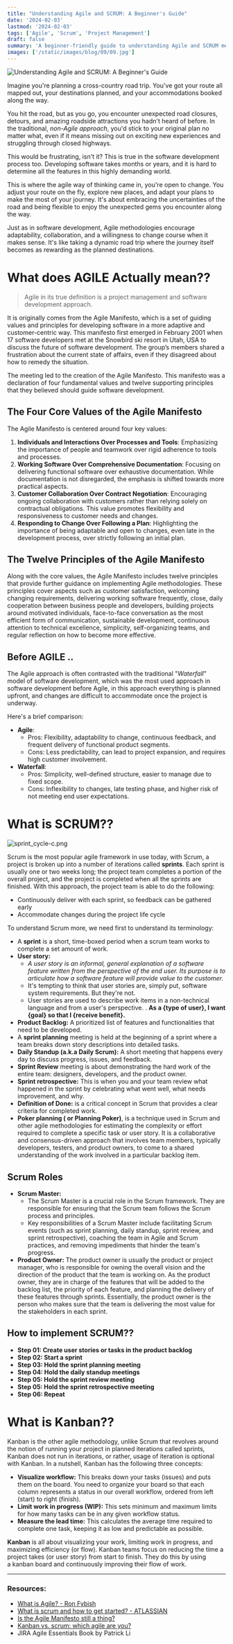 ```yaml
---
title: "Understanding Agile and SCRUM: A Beginner's Guide"
date: '2024-02-03'
lastmod: '2024-02-03'
tags: ['Agile', 'Scrum', 'Project Management']
draft: false
summary: 'A beginner-friendly guide to understanding Agile and SCRUM methodologies, and how they can be used to manage software development projects.'
images: ['/static/images/blog/09/09.jpg']
---
```


![Understanding Agile and SCRUM: A Beginner's Guide](/static/images/blog/09/09.jpg)

Imagine you're planning a cross-country road trip. You've got your route all mapped out, your destinations planned, and your accommodations booked along the way.

You hit the road, but as you go, you encounter unexpected road closures, detours, and amazing roadside attractions you hadn't heard of before. In the traditional, _non-Agile approach_, you'd stick to your original plan no matter what, even if it means missing out on exciting new experiences and struggling through closed highways.

This would be frustrating, isn't it?
This is true in the software development process too. Developing software takes months or years, and it is hard to determine all the features in this highly demanding world.

This is where the agile way of thinking came in, you're open to change. You adjust your route on the fly, explore new places, and adapt your plans to make the most of your journey. It's about embracing the uncertainties of the road and being flexible to enjoy the unexpected gems you encounter along the way.

Just as in software development, Agile methodologies encourage adaptability, collaboration, and a willingness to change course when it makes sense. It's like taking a dynamic road trip where the journey itself becomes as rewarding as the planned destinations.

# What does AGILE Actually mean??

> Agile in its true definition is a project management and software development approach.

It is originally comes from the Agile Manifesto, which is a set of guiding values and principles for developing software in a more adaptive and customer-centric way. This manifesto first emerged in February 2001 when 17 software developers met at the Snowbird ski resort in Utah, USA to discuss the future of software development. The group’s members shared a frustration about the current state of affairs, even if they disagreed about how to remedy the situation.

The meeting led to the creation of the Agile Manifesto. This manifesto was a declaration of four fundamental values and twelve supporting principles that they believed should guide software development.

## The Four Core Values of the Agile Manifesto

The Agile Manifesto is centered around four key values:

1. **Individuals and Interactions Over Processes and Tools**: Emphasizing the importance of people and teamwork over rigid adherence to tools and processes.
2. **Working Software Over Comprehensive Documentation**: Focusing on delivering functional software over exhaustive documentation. While documentation is not disregarded, the emphasis is shifted towards more practical aspects.
3. **Customer Collaboration Over Contract Negotiation**: Encouraging ongoing collaboration with customers rather than relying solely on contractual obligations. This value promotes flexibility and responsiveness to customer needs and changes.
4. **Responding to Change Over Following a Plan**: Highlighting the importance of being adaptable and open to changes, even late in the development process, over strictly following an initial plan.

## The Twelve Principles of the Agile Manifesto

Along with the core values, the Agile Manifesto includes twelve principles that provide further guidance on implementing Agile methodologies. These principles cover aspects such as customer satisfaction, welcoming changing requirements, delivering working software frequently, close, daily cooperation between business people and developers, building projects around motivated individuals, face-to-face conversation as the most efficient form of communication, sustainable development, continuous attention to technical excellence, simplicity, self-organizing teams, and regular reflection on how to become more effective.

## Before AGILE ..

The Agile approach is often contrasted with the traditional "_Waterfall_" model of software development, which was the most used approach in software development before Agile, in this approach everything is planned upfront, and changes are difficult to accommodate once the project is underway.

Here's a brief comparison:

- **Agile**:
  - Pros: Flexibility, adaptability to change, continuous feedback, and frequent delivery of functional product segments.
  - Cons: Less predictability, can lead to project expansion, and requires high customer involvement.
- **Waterfall**:
  - Pros: Simplicity, well-defined structure, easier to manage due to fixed scope.
  - Cons: Inflexibility to changes, late testing phase, and higher risk of not meeting end user expectations.

# What is SCRUM??

![sprint_cycle-c.png](/static/images/blog/09/sprint_cycle-c.png)

Scrum is the most popular agile framework in use today, with Scrum, a project is broken up into a number of iterations called **sprints**. Each sprint is usually one or two weeks long; the project team completes a portion of the overall project, and the project is completed when all the sprints are finished. With this approach, the project team is able to do the following:

- Continuously deliver with each sprint, so feedback can be gathered early
- Accommodate changes during the project life cycle

To understand Scrum more, we need first to understand its terminology:

- A **sprint** is a short, time-boxed period when a scrum team works to complete a set amount of work.
- **User story:**
  - _A user story is an informal, general explanation of a software feature written from the perspective of the end user. Its purpose is to articulate how a software feature will provide value to the customer._
  - It's tempting to think that user stories are, simply put, software system requirements. But they're not.
  - User stories are used to describe work items in a non-technical language and from a user's perspective. . **As a {type of user}, I want {goal} so that I {receive benefit}.**
- **Product Backlog:** A prioritized list of features and functionalities that need to be developed.
- A **sprint planning** meeting is held at the beginning of a sprint where a team breaks down story descriptions into detailed tasks.
- **Daily Standup (a.k.a Daily Scrum):** A short meeting that happens every day to discuss progress, issues, and feedback.
- **Sprint Review** meeting is about demonstrating the hard work of the entire team: designers, developers, and the product owner.
- **Sprint retrospective:** This is when you and your team review what happened in the sprint by celebrating what went well, what needs improvement, and why.
- **Definition of Done:** is a critical concept in Scrum that provides a clear criteria for completed work.
- **Poker planning ( or Planning Poker)**, is a technique used in Scrum and other agile methodologies for estimating the complexity or effort required to complete a specific task or user story. It is a collaborative and consensus-driven approach that involves team members, typically developers, testers, and product owners, to come to a shared understanding of the work involved in a particular backlog item.

## **Scrum Roles**

- **Scrum Master:**
  - The Scrum Master is a crucial role in the Scrum framework. They are responsible for ensuring that the Scrum team follows the Scrum process and principles.
  - Key responsibilities of a Scrum Master include facilitating Scrum events (such as sprint planning, daily standup, sprint review, and sprint retrospective), coaching the team in Agile and Scrum practices, and removing impediments that hinder the team's progress.
- **Product Owner:** The product owner is usually the product or project manager, who is responsible for owning the overall vision and the direction of the product that the team is working on. As the product owner, they are in charge of the features that will be added to the backlog list, the priority of each feature, and planning the delivery of these features through sprints. Essentially, the product owner is the person who makes sure that the team is delivering the most value for the stakeholders in each sprint.

## How to implement SCRUM??

- **Step 01: Create user stories or tasks in the product backlog**
- **Step 02: Start a sprint**
- **Step 03: Hold the sprint planning meeting**
- **Step 04: Hold the daily standup meetings**
- **Step 05: Hold the sprint review meeting**
- **Step 05: Hold the sprint retrospective meeting**
- **Step 06: Repeat**

# What is Kanban??

Kanban is the other agile methodology, unlike Scrum that revolves around the notion of running your project in planned iterations called sprints, Kanban does not run in iterations, or rather, usage of iteration is optional with Kanban.
In a nutshell, Kanban has the following three concepts:

- **Visualize workflow:** This breaks down your tasks (issues) and puts them on the board. You need to organize your board so that each column represents a status in our overall workflow, ordered from left (start) to right (finish).
- **Limit work in progress (WIP):** This sets minimum and maximum limits for how many tasks can be in any given workflow status.
- **Measure the lead time:** This calculates the average time required to complete one task, keeping it as low and predictable as possible.

**Kanban** is all about visualizing your work, limiting work in progress, and maximizing efficiency (or flow). Kanban teams focus on reducing the time a project takes (or user story) from start to finish. They do this by using a kanban board and continuously improving their flow of work.

---

### **Resources:**

- [What is Agile? - Ron Fybish](https://www.linkedin.com/posts/ronfybish_what-is-agile-activity-7063874818869223424-kcxB/)
- [What is scrum and how to get started? - ATLASSIAN](https://www.atlassian.com/agile/scrum)
- [Is the Agile Manifesto still a thing?](https://www.notion.so/Understanding-Agile-and-SCRUM-A-Beginner-s-Guide-9bb9dc4321f7472fa6e91b41694f86eb?pvs=21)
- [Kanban vs. scrum: which agile are you?](https://www.atlassian.com/agile/kanban/kanban-vs-scrum)
- JIRA Agile Essentials Book by Patrick Li
